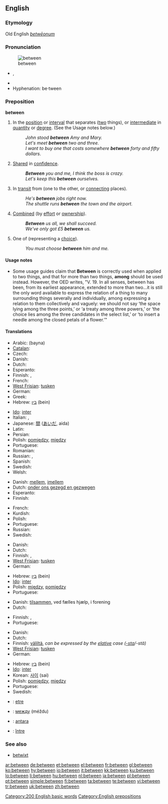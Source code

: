 ==English==

{{rank|another|right|each|173|between|face|tell|because}}

===Etymology===
Old English ''[[betwēonum]]''

===Pronunciation===
[[Image:Entre.PNG|thumb|between]]
* {{IPA|/bɪˈtwiːn/}}, {{SAMPA|/bI"twi:n/}}
* {{audio|en-us-between.ogg|Audio (US)}}
* Hyphenation: be&middot;tween

===Preposition===
'''between'''

# <!--DefA-->In the [[position]] or [[interval]] that separates ([[two]] things), or [[intermediate]] in [[quantity]] or [[degree]].  (See the Usage notes below.)
#: ''John stood '''between''' Amy and Mary.''
#: ''Let's meet '''between''' two and three.''
#: ''I want to buy one that costs somewhere '''between''' forty and fifty dollars''.
# <!--DefB-->[[Share]]d in [[confidence]].
#: '''''Between''' you and me, I think the boss is crazy.''
#: ''Let's keep this '''between''' ourselves.''
# <!--DefC-->In [[transit]] from (one to the other, or [[connecting]] places).
#: ''He's '''between''' jobs right now.''
#: ''The shuttle runs '''between''' the town and the airport.''
# <!--DefD-->[[Combined]] (by [[effort]] or [[ownership]]).
#: '''''Between''' us all, we shall succeed.''
#: ''We've only got £5 '''between''' us.''
# <!--DefE-->One of (representing a [[choice]]).
#: ''You must choose '''between''' him and me.''

====Usage notes====
* Some usage guides claim that '''Between''' is correctly used when applied to two things, and that for more than two things, '''among''' should be used instead.  However, the OED writes, "V. 19. In all senses, between has been, from its earliest appearance, extended to more than two...it is still the only word available to express the relation of a thing to many surrounding things severally and individually, among expressing a relation to them collectively and vaguely: we should not say ‘the space lying among the three points,’ or ‘a treaty among three powers,’ or ‘the choice lies among the three candidates in the select list,’ or ‘to insert a needle among the closed petals of a flower.’"

====Translations====
<!--DefA-->{{trans-top|in the position or interval that separates two things}}
* Arabic: {{Arab|[[بين]]}} (bayna)
* [[Catalan]]: {{t-|ca|entre}}
* Czech: {{t+|cs|mezi}}
* Danish: {{t-|da|mellem}}
* Dutch: {{t+|nl|tussen}}
* Esperanto: {{t-|eo|inter|xs=Esperanto}}
* Finnish: {{t-|fi|välissä}}, {{t-|fi|keskellä}}
* French: {{t+|fr|entre}}
* [[West Frisian]]: [[tusken]]
* German: {{t+|de|zwischen}}
* Greek: {{t+|el|ανάμεσα||tr=anámesa|sc=Grek}}
* Hebrew: [[בין]] (bein)
{{trans-mid}}
* [[Ido]]: [[inter]]
* Italian: {{t+|it|tra}}, {{t+|it|fra}}
* Japanese: [[間]] ([[あいだ]], aida)
* Latin: {{t+|la|inter}}
* Persian: {{t-|fa|اندر|tr=andar|sc=fa-Arab|xs=Persian}}
* Polish: [[pomiędzy]], [[między]]
* Portuguese: {{t+|pt|entre}}
* Romanian: {{t-|ro|între}}
* Russian: {{t+|ru|между|tr=méždu|sc=Cyrl}}, {{t-|ru|посреди|tr=posredí|sc=Cyrl}}
* Spanish: {{t+|es|entre}}
* Swedish: {{t+|sv|mellan}}
* Welsh: {{t-|cy|rhwng|xs=Welsh}}
{{trans-bottom}}

<!--DefB-->{{trans-top|shared in confidence by}}
* Danish: [[mellem]], [[imellem]]
* Dutch: [[onder ons gezegd en gezwegen]]
* Esperanto: {{t-|eo|inter|xs=Esperanto}}
* Finnish: {{t-|fi|kesken}}
{{trans-mid}}
* French: {{t+|fr|entre}}
* Kurdish: {{KUchar|[[له‌ نێوان]]}}
* Polish: {{t+|pl|między}}
* Portuguese: {{t+|pt|entre}}
* Russian: {{t+|ru|среди|tr=sredí|sc=Cyrl}}
* Swedish: {{t+|sv|mellan}}
{{trans-bottom}}

<!--DefC-->{{trans-top|in transit from one to the other}}
* Danish: {{t-|da|mellem}}
* Dutch: {{t+|nl|tussen}}
* Finnish: {{t-|fi|välissä}}, {{t-|fi|välillä}}
* [[West Frisian]]: [[tusken]]
* German: {{t+|de|zwischen}}
{{trans-mid}}
* Hebrew: [[בין]] (bein)
* [[Ido]]: [[inter]]
* Polish: [[między]], [[pomiędzy]]
* Portuguese: {{t+|pt|entre}}
{{trans-bottom}}

<!--DefD-->{{trans-top|combined by effort or ownership}}
* Danish: [[tilsammen]], ved fælles hjælp, i forening
* Dutch: {{t+|nl|onder}}
{{trans-mid}}
* Finnish: {{t-|fi|kesken}}, {{t-|fi|yhteensä}}
* Portuguese: {{t+|pt|entre}}
{{trans-bottom}}

<!--DefE-->{{trans-top|one of, representing a choice}}
* Danish: {{t-|da|mellem}}
* Dutch: {{t+|nl|tussen}}
* Finnish: [[väliltä]], ''can be expressed by the [[elative]] case ([[-sta]]/-stä)''
* [[West Frisian]]: [[tusken]]
* German: {{t+|de|zwischen}}
{{trans-mid}}
* Hebrew: [[בין]] (bein)
* [[Ido]]: [[inter]]
* Korean: [[사이]] (sai)
* Polish: [[pomiędzy]], [[między]]
* Portuguese: {{t+|pt|entre}}
* Swedish: {{t+|sv|mellan}}
{{trans-bottom}}

<!--Remove this section once all of the translations below have been moved into the tables above.-->
{{checktrans-top}}
* {{ttbc|Breton}}: [[etre]]
* {{ttbc|Bulgarian}}: [[между]] (méždu)
* {{ttbc|Indonesian}}: [[antara]]
* {{ttbc|Romanian}}: [[între]]
{{checktrans-bottom}}

===See also===
* [[betwixt]]

[[Category:200 English basic words]]
[[Category:English prepositions]]

[[ar:between]]
[[de:between]]
[[et:between]]
[[el:between]]
[[fr:between]]
[[gl:between]]
[[ko:between]]
[[hy:between]]
[[io:between]]
[[it:between]]
[[kk:between]]
[[ku:between]]
[[lo:between]]
[[li:between]]
[[hu:between]]
[[nl:between]]
[[ja:between]]
[[pl:between]]
[[pt:between]]
[[simple:between]]
[[fi:between]]
[[ta:between]]
[[te:between]]
[[vi:between]]
[[tr:between]]
[[uk:between]]
[[zh:between]]